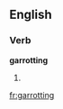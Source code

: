 
==English==

===Verb===
'''garrotting'''

# {{present participle of|[[garrotte]]}}

[[fr:garrotting]]